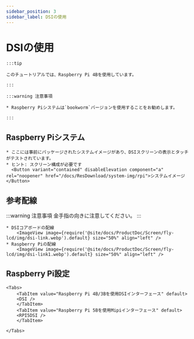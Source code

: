 ```yaml
---
sidebar_position: 3
sidebar_label: DSIの使用
---
```



# DSIの使用

    :::tip

    このチュートリアルでは、Raspberry Pi 4Bを使用しています。

    :::

    :::warning 注意事項

    * Raspberry Piシステムは`bookworm`バージョンを使用することをお勧めします。

    :::

## Raspberry Piシステム
    * ここには事前にパッケージされたシステムイメージがあり、DSIスクリーンの表示とタッチがテストされています。
    * ヒント: スクリーン構成が必要です
      <Button variant="contained" disableElevation component="a" rel="noopener" href="/docs/ResDownload/system-img/rpi">システムイメージ</Button>

## 参考配線

:::warning 注意事項
金手指の向きに注意してください。
:::


    * DSIコアボードの配線
        <ImageView image={require('@site/docs/ProductDoc/Screen/fly-lcd/img/dsi-link.webp').default} size="50%" align="left" />
    * Raspberry Piの配線
        <ImageView image={require('@site/docs/ProductDoc/Screen/fly-lcd/img/dsi-link1.webp').default} size="50%" align="left" />

## Raspberry Pi設定

    <Tabs>
        <TabItem value="Raspberry Pi 4B/3Bを使用DSIインターフェース" default>
        <DSI />
        </TabItem>
        <TabItem value="Raspberry Pi 5Bを使用Mipiインターフェース" default>
        <RPI5DSI />
        </TabItem>

    </Tabs>
